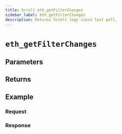 ```yaml
---
title: Scroll eth_getFilterChanges
sidebar_label: eth_getFilterChanges
description: Returns Scroll logs since last poll.
---
```




# `eth_getFilterChanges`

<Description />

## Parameters


<Params />

## Returns


<Returns />

## Example


<Example />

### Request


<Request />

### Response


<Response />
